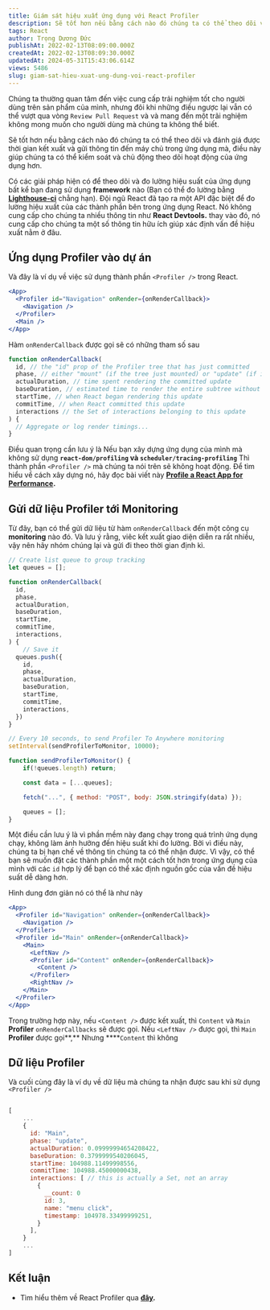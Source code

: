 ```yaml
---
title: Giám sát hiệu xuất ứng dụng với React Profiler
description: Sẽ tốt hơn nếu bằng cách nào đó chúng ta có thể theo dõi và đánh giá được thời gian kết xuất và gửi thông tin đến máy chủ trong ứng dụng mà, điều này giúp chúng ta có thể kiểm soát và chủ động theo dõi hoạt động của ứng dụng hơn.
tags: React
author: Trọng Dương Đức
publishAt: 2022-02-13T08:09:00.000Z
createdAt: 2022-02-13T08:09:30.000Z
updatedAt: 2024-05-31T15:43:06.614Z
views: 5486
slug: giam-sat-hieu-xuat-ung-dung-voi-react-profiler
---
```


Chúng ta thường quan tâm đến việc cung cấp trải nghiệm tốt cho người dùng trên sản phẩm của mình, nhưng đôi khi những điều ngược lại vẫn có thể vượt qua vòng `Review Pull Request` và và mang đến một trãi nghiệm không mong muốn cho người dùng mà chúng ta không thể biết.

Sẽ tốt hơn nếu bằng cách nào đó chúng ta có thể theo dõi và đánh giá được thời gian kết xuất và gửi thông tin đến máy chủ trong ứng dụng mà, điều này giúp chúng ta có thể kiểm soát và chủ động theo dõi hoạt động của ứng dụng hơn.

Có các giải pháp hiện có để theo dõi và đo lường hiệu suất của ứng dụng bất kể bạn đang sử dụng **framework** nào (Bạn có thể đo lường bằng **[Lighthouse-ci](https://github.com/GoogleChrome/lighthouse-ci)** chẳng hạn). Đội ngũ React đã tạo ra một API đặc biệt để đo lường hiệu xuất của các thành phần bên trong ứng dụng React. Nó không cung cấp cho chúng ta nhiều thông tin như **React Devtools.** thay vào đó, nó cung cấp cho chúng ta một số thông tin hữu ích giúp xác định vấn đề hiệu xuất nằm ở đâu.

## Ứng dụng Profiler vào dự án

Và đây là ví dụ về việc sử dụng thành phần `<Profiler />` trong React. 

```jsx
<App>
  <Profiler id="Navigation" onRender={onRenderCallback}>
    <Navigation />
  </Profiler>
  <Main />
</App>
```

Hàm `onRenderCallback` được gọi sẽ có những tham số sau 

```jsx
function onRenderCallback(
  id, // the "id" prop of the Profiler tree that has just committed
  phase, // either "mount" (if the tree just mounted) or "update" (if it re-rendered)
  actualDuration, // time spent rendering the committed update
  baseDuration, // estimated time to render the entire subtree without memoization
  startTime, // when React began rendering this update
  commitTime, // when React committed this update
  interactions // the Set of interactions belonging to this update
) {
  // Aggregate or log render timings...
}
```

Điều quan trọng cần lưu ý là Nếu bạn xây dựng ứng dụng của mình mà không sử dụng **`react-dom/profiling` và `scheduler/tracing-profiling`** Thì thành phần `<Profiler />` mà chúng ta nói trên sẽ không hoạt động. Để tìm hiểu về cách xây dựng nó, hãy đọc bài viết này **[Profile a React App for Performance](https://kentcdodds.com/blog/profile-a-react-app-for-performance).** 

## Gửi dữ liệu Profiler tới Monitoring

Từ đây, bạn có thể gửi dữ liệu từ hàm `onRenderCallback` đến một công cụ **monitoring** nào đó. Và lưu ý rằng, viêc kết xuất giao diện diễn ra rất nhiều, vậy nên hãy nhóm chúng lại và gửi đi theo thời gian định kì. 

```jsx
// Create list queue to group tracking
let queues = [];

function onRenderCallback(
  id,
  phase,
  actualDuration,
  baseDuration,
  startTime,
  commitTime,
  interactions,
) {
	// Save it
  queues.push({
    id,
    phase,
    actualDuration,
    baseDuration,
    startTime,
    commitTime,
    interactions,
  })
}

// Every 10 seconds, to send Profiler To Anywhere monitoring
setInterval(sendProfilerToMonitor, 10000);

function sendProfilerToMonitor() {
	if(!queues.length) return;

	const data = [...queues];

	fetch("...", { method: "POST", body: JSON.stringify(data) });

	queues = [];
}
```

Một điều cần lưu ý là vì phần mềm này đang chạy trong quá trình ứng dụng chạy, không làm ảnh hưởng đến hiệu suất khi đo lường. Bởi vì điều này, chúng ta bị hạn chế về thông tin chúng ta có thể nhận được. Vì vậy, có thể bạn sẽ muốn đặt các thành phần <Profiler /> một một cách tốt hơn trong ứng dụng của mình với các `id` hợp lý để bạn có thể xác định nguồn gốc của vấn đề hiệu suất dễ dàng hơn. 

Hình dung đơn giản nó có thể là như này

```jsx
<App>
  <Profiler id="Navigation" onRender={onRenderCallback}>
    <Navigation />
  </Profiler>
  <Profiler id="Main" onRender={onRenderCallback}>
    <Main>
      <LeftNav />
      <Profiler id="Content" onRender={onRenderCallback}>
        <Content />
      </Profiler>
      <RightNav />
    </Main>
  </Profiler>
</App>
```

Trong trường hợp này, nếu `<Content />` được kết xuất, thì `Content` và `Main` **Profiler** `onRenderCallbacks` sẽ được gọi. Nếu `<LeftNav />` được gọi, thì `Main` **Profiler** được gọi**,** Nhưng ****`Content` thì không

## Dữ liệu Profiler

Và cuối cùng đây là ví dụ về dữ liệu mà chúng ta nhận được sau khi sử dụng `<Profiler />` 

```jsx

[
	...
	{
	  id: "Main",
	  phase: "update",
	  actualDuration: 0.09999994654208422,
	  baseDuration: 0.3799999540206045,
	  startTime: 104988.11499998556,
	  commitTime: 104988.45000000438,
	  interactions: [ // this is actually a Set, not an array
	    {
	      __count: 0
	      id: 3,
	      name: "menu click",
	      timestamp: 104978.33499999251,
	    }
	  ],
	}
	...
]
```

## Kết luận

- Tìm hiểu thêm về React Profiler qua **[đây](https://gist.github.com/bvaughn/8de925562903afd2e7a12554adcdda16).**
      
